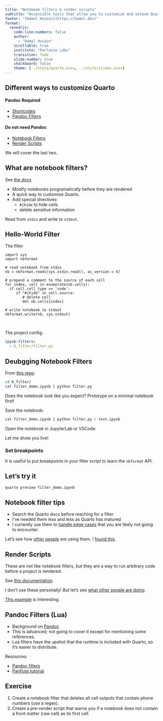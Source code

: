 ```yaml
---
title: "Notebook filters & render scripts"
subtitle: "Accessible tools that allow you to customize and extend Quarto."
footer: "[Hamel Husain](https://hamel.dev)"
format:
  revealjs:
    code-line-numbers: false
    author:
      - "Hamel Husain"
    scrollable: true
    institute: "Parlance Labs"
    transition: fade
    slide-number: true
    chalkboard: false
    theme: [../style/quarto.scss, ../style/slides.scss]
---
```


## Different ways to customize Quarto

#### Pandoc Required
- [Shortcodes](https://quarto.org/docs/extensions/shortcodes.html)
- [Pandoc Filters](https://quarto.org/docs/extensions/filters.html)

#### Do not need Pandoc
- [Notebook Filters](https://quarto.org/docs/extensions/nbfilter.html)
- [Render Scripts](https://quarto.org/docs/projects/scripts.html)

We will cover the last two.


## What are notebook filters?

See [the docs](https://quarto.org/docs/extensions/nbfilter.html)

- Modify notebooks programatically before they are rendered
- A quick way to customize Quarto.  
- Add special directives:
  - `#|hide` to hide cells
  - delete sensitive information

Read from `stdin` and write to `stdout`.

## Hello-World Filter {.smaller}

The filter

```.python
import sys
import nbformat

# read notebook from stdin
nb = nbformat.reads(sys.stdin.read(), as_version = 4)

# prepend a comment to the source of each cell
for index, cell in enumerate(nb.cells):
  if cell.cell_type == 'code':
     if "#|hide" in cell.source:
        # delete cell
        del nb.cells[index]
        
# write notebook to stdout 
nbformat.write(nb, sys.stdout)
```
<br>

The project config:

```.yaml
ipynb-filters:
  - 6_filter/filter.py
```

## Deubgging Notebook Filters {.smaller}

::: {.fragment .fade-in-then-semi-out}
From [this repo](https://github.com/hamelsmu/posit-python-quarto/tree/main):

```bash
cd 6_filter/
cat filter_demo.ipynb | python filter.py
```

Does the notebook look like you expect?  Prototype on a minimal notebook first!
:::


::: {.fragment .fade-in-then-semi-out}
Save the notebook:

```bash
cat filter_demo.ipynb | python filter.py > test.ipynb
```
Open the notebook in JupyterLab or VSCode.
:::

::: {.fragment .fade-in-then-semi-out}
Let me show you live!
:::

::: {.callout-tip}
### Set breakpoints

It is useful to put breakpoints in your filter script to learn the `nbformat` API.
:::

## Let's try it

```bash
quarto preview filter_demo.ipynb
```

## Notebook filter tips

- Search the Quarto docs before reaching for a filter
- I've needed them less and less as Quarto has matured
- I currently use them to [handle edge cases](https://github.com/hamelsmu/hamel/blob/master/quarto_filter.py) that you are likely not going to encounter.

Let's see how [other people](https://github.com/search?q=ipynb-filters%3A+language%3Ayaml++path%3A_quarto.yml&type=code) are using them.  I [found this](https://github.com/eu-cdse/documentation/blob/publish/notebook_filter.py).


## Render Scripts

These are not like notebook filters, but they are a way to run arbitrary code before a project is rendered.

See [this documentation](https://quarto.org/docs/projects/scripts.html#pre-and-post-render).  

I don't use these personally!  But let's see [what other people are doing](https://github.com/search?q=pre-render+language%3Ayml+path%3A_quarto.yml&type=code).  

[This example](https://github.com/bambinos/bambi/tree/main/docs) is interesting.


## Pandoc Filters (Lua)

- Background on [Pandoc](https://pandoc.org/)
- This is advanced; not going to cover it except for mentioning some references.
- Lua filters have the upshot that the runtime is included with Quarto, so it's easier to distribute.

Resources:

- [Pandoc filters](https://pandoc.org/filters.html)
- [Panflute tutorial](https://hamel.dev/notes/pandoc/index.html)

## Exercise

1. Create a notebook filter that deletes all cell outputs that contain phone numbers (use a regex).
2. Create a pre-render script that warns you if a notebook does not contain a front matter (raw cell) as its first cell.
